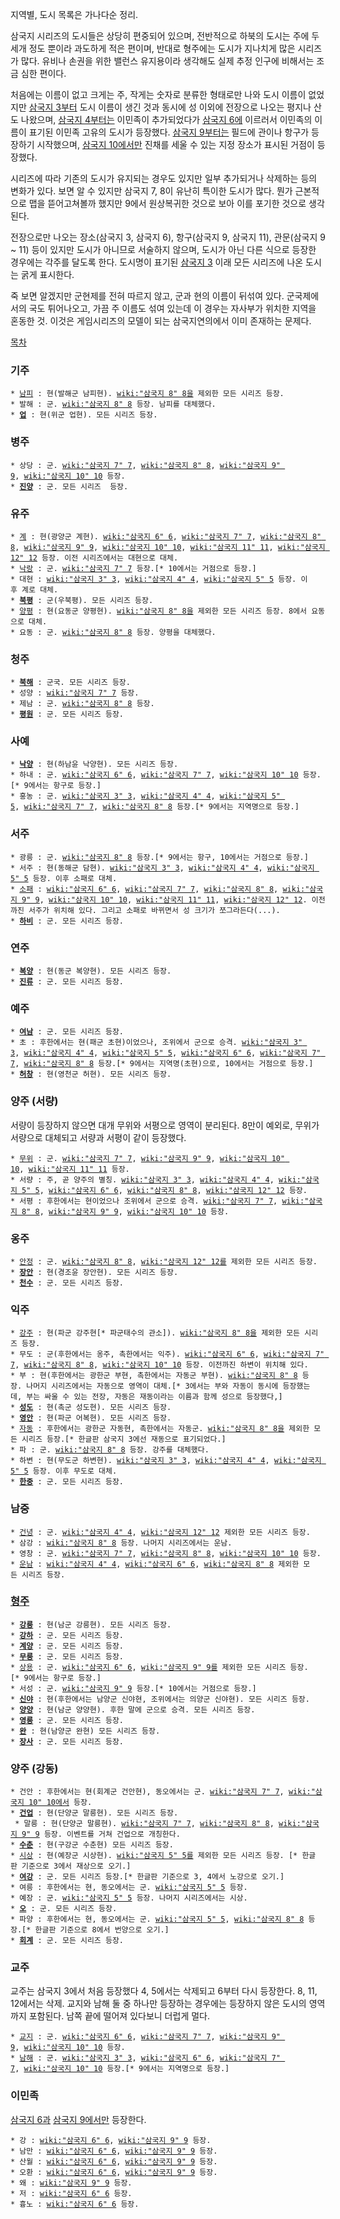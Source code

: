 지역별, 도시 목록은 가나다순 정리.

삼국지 시리즈의 도시들은 상당히 편중되어 있으며, 전반적으로 하북의 도시는 주에 두세개 정도 뿐이라 과도하게 적은 편이며, 반대로 형주에는 도시가 지나치게 많은 시리즈가 많다. 유비나 손권을 위한 밸런스 유지용이라 생각해도 실제 추정 인구에 비해서는 조금 심한 편이다. 

처음에는 이름이 없고 크게는 주, 작게는 숫자로 분류한 형태로만 나와 도시 이름이 없었지만 [[삼국지 3]]부터 도시 이름이 생긴 것과 동시에 성 이외에 전장으로 나오는 평지나 산도 나왔으며, [[삼국지 4]]부터는 이민족이 추가되었다가 [[삼국지 6]]에 이르러서 이민족의 이름이 표기된 이민족 고유의 도시가 등장했다. [[삼국지 9]]부터는 필드에 관이나 항구가 등장하기 시작했으며, [[삼국지 10]]에서만 진채를 세울 수 있는 지정 장소가 표시된 거점이 등장했다.

시리즈에 따라 기존의 도시가 유지되는 경우도 있지만 일부 추가되거나 삭제하는 등의 변화가 있다. 보면 알 수 있지만 삼국지 7, 8이 유난히 특이한 도시가 많다. 뭔가 근본적으로 맵을 뜯어고쳐볼까 했지만 9에서 원상복귀한 것으로 보아 이를 포기한 것으로 생각된다.

전장으로만 나오는 장소(삼국지 3, 삼국지 6), 항구(삼국지 9, 삼국지 11), 관문(삼국지 9 ~ 11) 등이 있지만 도시가 아니므로 서술하지 않으며, 도시가 아닌 다른 식으로 등장한 경우에는 각주를 달도록 한다. 도시명이 표기된 [[삼국지 3]] 이래 모든 시리즈에 나온 도시는 굵게 표시한다.

죽 보면 알겠지만 군현제를 전혀 따르지 않고, 군과 현의 이름이 뒤섞여 있다. 군국제에서의 국도 튀어나오고, 가끔 주 이름도 섞여 있는데 이 경우는 자사부가 위치한 지역을 혼동한 것. 이것은 게임시리즈의 모델이 되는 삼국지연의에서 이미 존재하는 문제다.

[[목차]]
=== 기주 ===
 * [[남피]] : 현(발해군 남피현). [[wiki:"삼국지 8" 8]]을 제외한 모든 시리즈 등장.
 * 발해 : 군. [[wiki:"삼국지 8" 8]] 등장. 남피를 대체했다.
 * '''[[업]]''' : 현(위군 업현). 모든 시리즈 등장.

=== 병주 ===
 * 상당 : 군. [[wiki:"삼국지 7" 7]], [[wiki:"삼국지 8" 8]], [[wiki:"삼국지 9" 9]], [[wiki:"삼국지 10" 10]] 등장.
 * '''[[진양]]''' : 군. 모든 시리즈  등장.

=== 유주 ===
 * [[계]] : 현(광양군 계현). [[wiki:"삼국지 6" 6]], [[wiki:"삼국지 7" 7]], [[wiki:"삼국지 8" 8]], [[wiki:"삼국지 9" 9]], [[wiki:"삼국지 10" 10]], [[wiki:"삼국지 11" 11]], [[wiki:"삼국지 12" 12]] 등장. 이전 시리즈에서는 대현으로 대체.
 * [[낙랑]] : 군. [[wiki:"삼국지 7" 7]] 등장.[* 10에서는 거점으로 등장.]
 * 대현 : [[wiki:"삼국지 3" 3]], [[wiki:"삼국지 4" 4]], [[wiki:"삼국지 5" 5]] 등장. 이후 계로 대체. 
 * '''[[북평]]''' : 군(우북평). 모든 시리즈 등장.
 * [[양평]] : 현(요동군 양평현). [[wiki:"삼국지 8" 8]]을 제외한 모든 시리즈 등장. 8에서 요동으로 대체.
 * 요동 : 군. [[wiki:"삼국지 8" 8]] 등장. 양평을 대체했다.

=== 청주 ===
 * '''[[북해]]''' : 군국. 모든 시리즈 등장.
 * 성양 : [[wiki:"삼국지 7" 7]] 등장.
 * 제남 : 군. [[wiki:"삼국지 8" 8]] 등장.
 * '''[[평원]]''' : 군. 모든 시리즈 등장.

=== 사예 ===
 * '''[[낙양]]''' : 현(하남윤 낙양현). 모든 시리즈 등장.
 * 하내 : 군. [[wiki:"삼국지 6" 6]], [[wiki:"삼국지 7" 7]], [[wiki:"삼국지 10" 10]] 등장.[* 9에서는 항구로 등장.]
 * 홍농 : 군. [[wiki:"삼국지 3" 3]], [[wiki:"삼국지 4" 4]], [[wiki:"삼국지 5" 5]], [[wiki:"삼국지 7" 7]], [[wiki:"삼국지 8" 8]] 등장.[* 9에서는 지역명으로 등장.]

=== 서주 ===
 * 광릉 : 군. [[wiki:"삼국지 8" 8]] 등장.[* 9에서는 항구, 10에서는 거점으로 등장.]
 * 서주 : 현(동해군 담현). [[wiki:"삼국지 3" 3]], [[wiki:"삼국지 4" 4]], [[wiki:"삼국지 5" 5]] 등장. 이후 소패로 대체. 
 * [[소패]] : [[wiki:"삼국지 6" 6]], [[wiki:"삼국지 7" 7]], [[wiki:"삼국지 8" 8]], [[wiki:"삼국지 9" 9]], [[wiki:"삼국지 10" 10]], [[wiki:"삼국지 11" 11]], [[wiki:"삼국지 12" 12]]. 이전까진 서주가 위치해 있다. 그리고 소패로 바뀌면서 성 크기가 쪼그라든다(...).
 * '''[[하비]]''' : 군. 모든 시리즈 등장.

=== 연주 ===
 * '''[[복양]]''' : 현(동군 복양현). 모든 시리즈 등장.
 * '''[[진류]]''' : 군. 모든 시리즈 등장.

=== 예주 ===
 * '''[[여남]]''' : 군. 모든 시리즈 등장.
 * 초 : 후한에서는 현(패군 초현)이었으나, 조위에서 군으로 승격. [[wiki:"삼국지 3" 3]], [[wiki:"삼국지 4" 4]], [[wiki:"삼국지 5" 5]], [[wiki:"삼국지 6" 6]], [[wiki:"삼국지 7" 7]], [[wiki:"삼국지 8" 8]] 등장.[* 9에서는 지역명(초현)으로, 10에서는 거점으로 등장.]
 * '''[[허창]]''' : 현(영천군 허현). 모든 시리즈 등장.

=== 양주 (서량) ===
서량이 등장하지 않으면 대개 무위와 서평으로 영역이 분리된다. 8만이 예외로, 무위가 서량으로 대체되고 서량과 서평이 같이 등장했다.

 * [[무위]] : 군. [[wiki:"삼국지 7" 7]], [[wiki:"삼국지 9" 9]], [[wiki:"삼국지 10" 10]], [[wiki:"삼국지 11" 11]] 등장.
 * 서량 : 주, 곧 양주의 별칭. [[wiki:"삼국지 3" 3]], [[wiki:"삼국지 4" 4]], [[wiki:"삼국지 5" 5]], [[wiki:"삼국지 6" 6]], [[wiki:"삼국지 8" 8]], [[wiki:"삼국지 12" 12]] 등장.
 * 서평 : 후한에서는 현이었으나 조위에서 군으로 승격. [[wiki:"삼국지 7" 7]], [[wiki:"삼국지 8" 8]], [[wiki:"삼국지 9" 9]], [[wiki:"삼국지 10" 10]] 등장.

=== 옹주 ===
 * [[안정]] : 군. [[wiki:"삼국지 8" 8]], [[wiki:"삼국지 12" 12]]를 제외한 모든 시리즈 등장.
 * '''[[장안]]''' : 현(경조윤 장안현). 모든 시리즈 등장.
 * '''[[천수]]''' : 군. 모든 시리즈 등장.

=== 익주 ===
 * [[강주]] : 현(파군 강주현[* 파군태수의 관소]). [[wiki:"삼국지 8" 8]]을 제외한 모든 시리즈 등장.
 * 무도 : 군(후한에서는 옹주, 촉한에서는 익주). [[wiki:"삼국지 6" 6]], [[wiki:"삼국지 7" 7]], [[wiki:"삼국지 8" 8]], [[wiki:"삼국지 10" 10]] 등장. 이전까진 하변이 위치해 있다.
 * 부 : 현(후한에서는 광한군 부현, 촉한에서는 자동군 부현). [[wiki:"삼국지 8" 8]] 등장. 나머지 시리즈에서는 자동으로 영역이 대체.[* 3에서는 부와 자동이 동시에 등장했는데, 부는 싸울 수 있는 전장, 자동은 재동이라는 이름과 함께 성으로 등장했다,]
 * '''[[성도]]''' : 현(촉군 성도현). 모든 시리즈 등장.
 * '''[[영안]]''' : 현(파군 어복현). 모든 시리즈 등장.
 * [[자동]] : 후한에서는 광한군 자동현, 촉한에서는 자동군. [[wiki:"삼국지 8" 8]]을 제외한 모든 시리즈 등장.[* 한글판 삼국지 3에선 재동으로 표기되었다.]
 * 파 : 군. [[wiki:"삼국지 8" 8]] 등장. 강주를 대체했다.
 * 하변 : 현(무도군 하변현). [[wiki:"삼국지 3" 3]], [[wiki:"삼국지 4" 4]], [[wiki:"삼국지 5" 5]] 등장. 이후 무도로 대체.
 * '''[[한중]]''' : 군. 모든 시리즈 등장.

=== 남중 ===
 * [[건녕]] : 군. [[wiki:"삼국지 4" 4]], [[wiki:"삼국지 12" 12]] 제외한 모든 시리즈 등장.
 * 삼강 : [[wiki:"삼국지 8" 8]] 등장. 나머지 시리즈에서는 운남.
 * 영창 : 군. [[wiki:"삼국지 7" 7]], [[wiki:"삼국지 8" 8]], [[wiki:"삼국지 10" 10]] 등장.
 * [[운남]] : [[wiki:"삼국지 4" 4]], [[wiki:"삼국지 6" 6]], [[wiki:"삼국지 8" 8]] 제외한 모든 시리즈 등장.

=== [[형주]] ===
 * '''[[강릉]]''' : 현(남군 강릉현). 모든 시리즈 등장.
 * '''[[강하]]''' : 군. 모든 시리즈 등장.
 * '''[[계양]]''' : 군. 모든 시리즈 등장.
 * '''[[무릉]]''' : 군. 모든 시리즈 등장.
 * [[상용]] : 군. [[wiki:"삼국지 6" 6]], [[wiki:"삼국지 9" 9]]를 제외한 모든 시리즈 등장.[* 9에서는 항구로 등장.]
 * 서성 : 군. [[wiki:"삼국지 9" 9]] 등장.[* 10에서는 거점으로 등장.] 
 * '''[[신야]]''' : 현(후한에서는 남양군 신야현, 조위에서는 의양군 신야현). 모든 시리즈 등장.
 * '''[[양양]]''' : 현(남군 양양현). 후한 말에 군으로 승격. 모든 시리즈 등장.
 * '''[[영릉]]''' : 군. 모든 시리즈 등장.
 * '''[[완]]''' : 현(남양군 완현) 모든 시리즈 등장.
 * '''[[장사]]''' : 군. 모든 시리즈 등장.

=== 양주 (강동) ===
 * 건안 : 후한에서는 현(회계군 건안현), 동오에서는 군. [[wiki:"삼국지 7" 7]], [[wiki:"삼국지 10" 10]]에서 등장.
 * '''[[건업]]''' : 현(단양군 말릉현). 모든 시리즈 등장.
  * 말릉 : 현(단양군 말릉현). [[wiki:"삼국지 7" 7]], [[wiki:"삼국지 8" 8]], [[wiki:"삼국지 9" 9]] 등장. 이벤트를 거쳐 건업으로 개칭한다.
 * '''[[수춘]]''' : 현(구강군 수춘현) 모든 시리즈 등장.
 * [[시상]] : 현(예장군 시상현). [[wiki:"삼국지 5" 5]]를 제외한 모든 시리즈 등장. [* 한글판 기준으로 3에서 재상으로 오기.]
 * '''[[여강]]''' : 군. 모든 시리즈 등장.[* 한글판 기준으로 3, 4에서 노강으로 오기.]
 * 여릉 : 후한에서는 현, 동오에서는 군. [[wiki:"삼국지 5" 5]] 등장.
 * 예장 : 군. [[wiki:"삼국지 5" 5]] 등장. 나머지 시리즈에서는 시상.
 * '''[[오]]''' : 군. 모든 시리즈 등장.
 * 파양 : 후한에서는 현, 동오에서는 군. [[wiki:"삼국지 5" 5]], [[wiki:"삼국지 8" 8]] 등장.[* 한글판 기준으로 8에서 번양으로 오기.] 
 * '''[[회계]]''' : 군. 모든 시리즈 등장.

=== 교주 ===
교주는 삼국지 3에서 처음 등장했다 4, 5에서는 삭제되고 6부터 다시 등장한다. 8, 11, 12에서는 삭제.  교지와 남해 둘 중 하나만 등장하는 경우에는 등장하지 않은 도시의 영역까지 포함된다. 남쪽 끝에 떨어져 있다보니 더럽게 멀다.

 * [[교지]] : 군. [[wiki:"삼국지 6" 6]], [[wiki:"삼국지 7" 7]], [[wiki:"삼국지 9" 9]], [[wiki:"삼국지 10" 10]] 등장.
 * [[남해]] : 군. [[wiki:"삼국지 3" 3]], [[wiki:"삼국지 6" 6]], [[wiki:"삼국지 7" 7]], [[wiki:"삼국지 10" 10]] 등장.[* 9에서는 지역명으로 등장.]

=== 이민족 ===
[[삼국지 6]]과 [[삼국지 9]]에서만 등장한다.

 * 강 : [[wiki:"삼국지 6" 6]], [[wiki:"삼국지 9" 9]] 등장.
 * 남만 : [[wiki:"삼국지 6" 6]], [[wiki:"삼국지 9" 9]] 등장.
 * 산월 : [[wiki:"삼국지 6" 6]], [[wiki:"삼국지 9" 9]] 등장.
 * 오환 : [[wiki:"삼국지 6" 6]], [[wiki:"삼국지 9" 9]] 등장.
 * 왜 : [[wiki:"삼국지 9" 9]] 등장.
 * 저 : [[wiki:"삼국지 6" 6]] 등장.
 * 흉노 : [[wiki:"삼국지 6" 6]] 등장.
